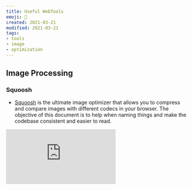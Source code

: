 ```yaml
---
title: Useful WebTools
emoji: 🧰
created: 2021-03-21
modified: 2021-03-21
tags:
- tools
- image
- optimization
---
```


## Image Processing

### Squoosh
  - [Squoosh](https://squoosh.app/) is the ultimate image optimizer that allows you to compress and compare images with different codecs in your browser. 
The objective of this document is to help when naming things and make the codebase consistent and easier to read.

<Embed src="https://squoosh.app/" loading="lazy"/>